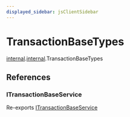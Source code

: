 ```yaml
---
displayed_sidebar: jsClientSidebar
---
```



# TransactionBaseTypes

[internal](../../modules/internal.mdx).[internal](../../internal/modules/internal.internal-1.mdx).TransactionBaseTypes

## References

### ITransactionBaseService

Re-exports [ITransactionBaseService](../../internal/interfaces/internal.ITransactionBaseService.mdx)
